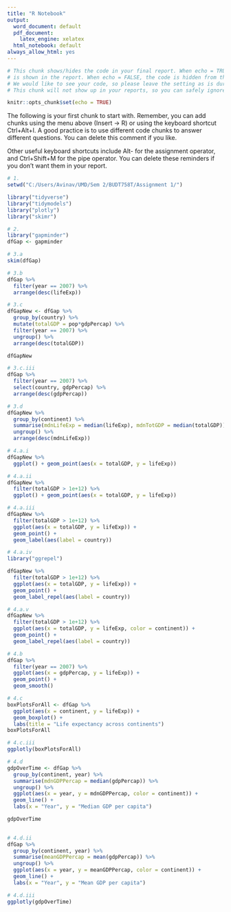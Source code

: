 ---
title: "R Notebook"
output:
  word_document: default
  pdf_document:
    latex_engine: xelatex
  html_notebook: default
always_allow_html: yes
---

```{r setup, include=FALSE}

# This chunk shows/hides the code in your final report. When echo = TRUE, the code
# is shown in the report. When echo = FALSE, the code is hidden from the final report.
# We would like to see your code, so please leave the setting as is during the course.
# This chunk will not show up in your reports, so you can safely ignore its existence.

knitr::opts_chunk$set(echo = TRUE)

```


The following is your first chunk to start with. Remember, you can add chunks using the menu
above (Insert -> R) or using the keyboard shortcut Ctrl+Alt+I. A good practice is to use
different code chunks to answer different questions. You can delete this comment if you like.

Other useful keyboard shortcuts include Alt- for the assignment operator, and Ctrl+Shift+M
for the pipe operator. You can delete these reminders if you don't want them in your report.


```{r}
# 1.
setwd("C:/Users/Avinav/UMD/Sem 2/BUDT758T/Assignment 1/")

library("tidyverse")
library("tidymodels")
library("plotly")
library("skimr")
```

```{r}

# 2.
library("gapminder")
dfGap <- gapminder

```

```{r}

# 3.a
skim(dfGap)

```

```{r}

# 3.b
dfGap %>% 
  filter(year == 2007) %>% 
  arrange(desc(lifeExp))

```

```{r}

# 3.c
dfGapNew <- dfGap %>% 
  group_by(country) %>% 
  mutate(totalGDP = pop*gdpPercap) %>% 
  filter(year == 2007) %>% 
  ungroup() %>%  
  arrange(desc(totalGDP)) 

dfGapNew

```

```{r}

# 3.c.iii
dfGap %>% 
  filter(year == 2007) %>% 
  select(country, gdpPercap) %>% 
  arrange(desc(gdpPercap))

```

```{r}

# 3.d
dfGapNew %>%  
  group_by(continent) %>% 
  summarise(mdnLifeExp = median(lifeExp), mdnTotGDP = median(totalGDP)) %>%
  ungroup() %>% 
  arrange(desc(mdnLifeExp))

```

```{r}

# 4.a.i
dfGapNew %>% 
  ggplot() + geom_point(aes(x = totalGDP, y = lifeExp))

```

```{r}

# 4.a.ii
dfGapNew %>% 
  filter(totalGDP > 1e+12) %>% 
  ggplot() + geom_point(aes(x = totalGDP, y = lifeExp))

```

```{r}

# 4.a.iii
dfGapNew %>% 
  filter(totalGDP > 1e+12) %>% 
  ggplot(aes(x = totalGDP, y = lifeExp)) + 
  geom_point() + 
  geom_label(aes(label = country))

```

```{r}

# 4.a.iv
library("ggrepel")

```
```{r}

dfGapNew %>% 
  filter(totalGDP > 1e+12) %>% 
  ggplot(aes(x = totalGDP, y = lifeExp)) + 
  geom_point() + 
  geom_label_repel(aes(label = country))

```

```{r}

# 4.a.v
dfGapNew %>% 
  filter(totalGDP > 1e+12) %>% 
  ggplot(aes(x = totalGDP, y = lifeExp, color = continent)) + 
  geom_point() + 
  geom_label_repel(aes(label = country))

```

```{r}

# 4.b
dfGap %>% 
  filter(year == 2007) %>% 
  ggplot(aes(x = gdpPercap, y = lifeExp)) +
  geom_point() +
  geom_smooth()

```

```{r}

# 4.c
boxPlotsForAll <- dfGap %>% 
  ggplot(aes(x = continent, y = lifeExp)) +
  geom_boxplot() +
  labs(title = "Life expectancy across continents")
boxPlotsForAll

```

```{r}

# 4.c.iii
ggplotly(boxPlotsForAll)

```

```{r}

# 4.d
gdpOverTime <- dfGap %>%  
  group_by(continent, year) %>% 
  summarise(mdnGDPPercap = median(gdpPercap)) %>%
  ungroup() %>% 
  ggplot(aes(x = year, y = mdnGDPPercap, color = continent)) +
  geom_line() +
  labs(x = "Year", y = "Median GDP per capita")

gdpOverTime
  

```

```{r}

# 4.d.ii
dfGap %>%  
  group_by(continent, year) %>% 
  summarise(meanGDPPercap = mean(gdpPercap)) %>%
  ungroup() %>% 
  ggplot(aes(x = year, y = meanGDPPercap, color = continent)) +
  geom_line() +
  labs(x = "Year", y = "Mean GDP per capita")

```

```{r}

# 4.d.iii
ggplotly(gdpOverTime)

```

